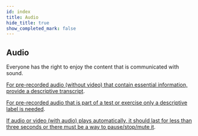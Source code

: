 ```yaml
---
id: index
title: Audio
hide_title: true
show_completed_mark: false
---
```



<Card icon="🎶">

## Audio

Everyone has the right to enjoy the content that is communicated with sound.

</Card>


<CategoryItem id="only-audio">

[For pre-recorded audio (without video) that contain essential information, provide a descriptive transcript](only-audio).

</CategoryItem>


<CategoryItem id="audio-as-test">

[For pre-recorded audio that is part of a test or exercise only a descriptive label is needed](audio-as-test).

</CategoryItem>


<CategoryItem id="audio-for-max-3-sec">

[If audio or video (with audio) plays automatically, it should last for less than three seconds or there must be a way to pause/stop/mute it](audio-for-max-3-sec).

</CategoryItem>